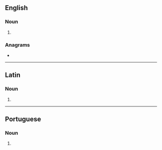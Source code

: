 {{also|avós|avôs|avô}}
==English==

===Noun===
{{head|en|noun form}}

# {{plural of|en|avo}}

===Anagrams===
* {{anagrams|en|a=aosv|OAVs|OVAs|Sova|vaso-}}

----

==Latin==

===Noun===
{{la-noun-form|avōs}}

# {{inflection of|la|avus||acc|p}}

----

==Portuguese==

===Noun===
{{head|pt|noun form}}

# {{plural of|pt|avo}}